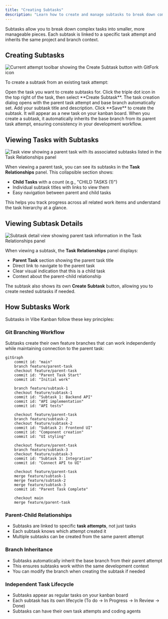 ```yaml
---
title: "Creating Subtasks"
description: "Learn how to create and manage subtasks to break down complex work into smaller, manageable pieces"
---
```


Subtasks allow you to break down complex tasks into smaller, more manageable pieces. Each subtask is linked to a specific task attempt and inherits the same project and branch context.

## Creating Subtasks

<Frame>
<img src="/images/vk-create-subtask-button.png" alt="Current attempt toolbar showing the Create Subtask button with GitFork icon" />
</Frame>

To create a subtask from an existing task attempt:

<Steps>
<Step title="Navigate to the task attempt">
  Open the task you want to create subtasks for.
</Step>

<Step title="Click Create Subtask">
  Click the triple dot icon in the top right of the task, then select **Create Subtask**.
</Step>

<Step title="Fill in subtask details">
  The task creation dialog opens with the parent task attempt and base branch automatically set. Add your subtask title and description.
</Step>

<Step title="Save the subtask">
  Click **Save** to create the subtask. It will appear as a new task on your kanban board.
</Step>
</Steps>

<Note>
When you create a subtask, it automatically inherits the base branch from its parent task attempt, ensuring consistency in your development workflow.
</Note>

## Viewing Tasks with Subtasks

<Frame>
<img src="/images/screenshot-task-with-subtasks.png" alt="Task view showing a parent task with its associated subtasks listed in the Task Relationships panel" />
</Frame>

When viewing a parent task, you can see its subtasks in the **Task Relationships** panel. This collapsible section shows:

- **Child Tasks** with a count (e.g., "CHILD TASKS (1)")
- Individual subtask titles with links to view them
- Easy navigation between parent and child tasks

This helps you track progress across all related work items and understand the task hierarchy at a glance.

## Viewing Subtask Details

<Frame>
<img src="/images/screenshot-subtask-parent-info.png" alt="Subtask detail view showing parent task information in the Task Relationships panel" />
</Frame>

When viewing a subtask, the **Task Relationships** panel displays:

- **Parent Task** section showing the parent task title
- Direct link to navigate to the parent task
- Clear visual indication that this is a child task
- Context about the parent-child relationship

The subtask also shows its own **Create Subtask** button, allowing you to create nested subtasks if needed.

## How Subtasks Work

Subtasks in Vibe Kanban follow these key principles:

### Git Branching Workflow

Subtasks create their own feature branches that can work independently while maintaining connection to the parent task:

```mermaid
gitGraph
    commit id: "main"
    branch feature/parent-task
    checkout feature/parent-task
    commit id: "Parent Task Start"
    commit id: "Initial work"

    branch feature/subtask-1
    checkout feature/subtask-1
    commit id: "Subtask 1: Backend API"
    commit id: "API implementation"
    commit id: "API tests"

    checkout feature/parent-task
    branch feature/subtask-2
    checkout feature/subtask-2
    commit id: "Subtask 2: Frontend UI"
    commit id: "Component creation"
    commit id: "UI styling"

    checkout feature/parent-task
    branch feature/subtask-3
    checkout feature/subtask-3
    commit id: "Subtask 3: Integration"
    commit id: "Connect API to UI"

    checkout feature/parent-task
    merge feature/subtask-1
    merge feature/subtask-2
    merge feature/subtask-3
    commit id: "Parent Task Complete"

    checkout main
    merge feature/parent-task
```

### Parent-Child Relationships

- Subtasks are linked to specific **task attempts**, not just tasks
- Each subtask knows which attempt created it
- Multiple subtasks can be created from the same parent attempt

### Branch Inheritance

- Subtasks automatically inherit the base branch from their parent attempt
- This ensures subtasks work within the same development context
- You can modify the branch when creating the subtask if needed

### Independent Task Lifecycle

- Subtasks appear as regular tasks on your kanban board
- Each subtask has its own lifecycle (To do → In Progress → In Review → Done)
- Subtasks can have their own task attempts and coding agents

